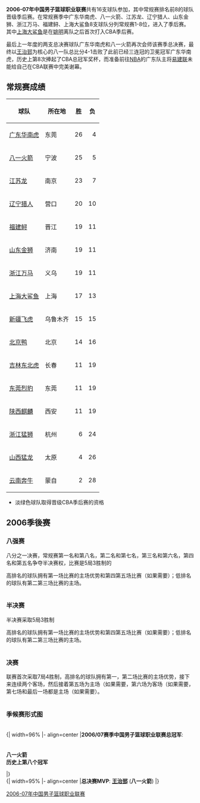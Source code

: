{{Infobox sports season
| title            =2006-07年中国男子篮球职业联赛
| league           =[[中国男子篮球职业联赛|CBA]]
| sport            =[[篮球|篮球]]
| logo             =<!-- 檔案不存在 CBA_logo.jpg ，可從英文維基百科取得 -->
| pixels           =130px
| caption          =CBA标志
| duration         =2006年10月7日—2007年3月28日
| no_of_teams      =16
| attendance       =
| TV               =[[中国中央电视台|CCTV]]、各地方电视台
| season           =常规赛
| season_champs    =[[广东华南虎篮球俱乐部|广东宏远]]
| MVP              =[[唐正东|唐正东]]
| MVP_link         =
| top_scorer       = 
| playoffs         =
| playoffs_link    =
| conf1            =
| conf1_link       =
| conf1_champ      =
| conf1_runner-up  =
| conf2            =
| conf2_link       =
| conf2_champ      =
| conf2_runner-up  =
| finals           =总决赛
| finals_link      =
| finals_champ     =[[八一火箭篮球俱乐部|八一双鹿]]
| finals_runner-up =[[广东华南虎篮球俱乐部|广东宏远]]
| finals_MVP       =[[王治郅|王治郅]]
| finals_MVP_link  =
| seasonslist      =中国男子篮球职业联赛
| seasonslistnames =CBA
| prevseason_link  =2005－06年中国男子篮球职业联赛
| prevseason_year  =2005-06
| nextseason_link  =2007-08年中国男子篮球职业联赛
| nextseason_year  =2007-08}}
'''2006-07年中国男子篮球职业联赛'''共有16支球队参加，其中常规赛排名前8的球队晋级季后赛。在常规赛季中广东华南虎、八一火箭、江苏龙、辽宁猎人、山东金狮、浙江万马、福建鲟、上海大鲨鱼8支球队分列常规赛1-8位，进入了季后赛。其中[[上海大鲨鱼篮球俱乐部|上海大鲨鱼]]是在[[姚明|姚明]]离队之后首次打入CBA季后赛。

最后上一年度的两支总决赛球队广东华南虎和八一火箭再次会师该赛季总决赛，最终以[[王治郅|王治郅]]为核心的八一队总比分4-1击败了此前已经三连冠的卫冕冠军广东华南虎，历史上第8次捧起了CBA总冠军奖杯，而准备前往[[NBA|NBA]]的广东队主将[[易建联|易建联]]未能给自己在CBA联赛中完美谢幕。

== 常规赛成绩 ==
{| border="0"
|-
! 球队
! 所在地
! align="center" | 胜
! align="center" | 负
|- align=left bgcolor=#a0ffa0
| [[广东华南虎篮球俱乐部|广东华南虎]]  
| 东莞
| align="right" | 26
| align="right" | 4
|- align=left bgcolor=#a0ffa0
| [[八一火箭篮球俱乐部|八一火箭]] 
| 宁波
| align="right" | 25
| align="right" | 5
|- align=left bgcolor=#a0ffa0
| [[江苏龙篮球俱乐部|江苏龙]] 
| 南京
| align="right" | 23
| align="right" | 7
|- align=left bgcolor=#a0ffa0
| [[辽宁猎人篮球俱乐部|辽宁猎人]] 
| 营口
| align="right" | 20
| align="right" | 10
|- align=left bgcolor=#a0ffa0
| [[福建鲟篮球俱乐部|福建鲟]] 
| 晋江
| align="right" | 19
| align="right" | 11
|- align=left bgcolor=#a0ffa0
| [[山东狮篮球俱乐部|山东金狮]]
| 济南 
| align="right" | 19
| align="right" | 11
|- align=left bgcolor=#a0ffa0
| [[浙江万马篮球俱乐部|浙江万马]] 
| 义乌
| align="right" | 19
| align="right" | 11
|- align=left bgcolor=#a0ffa0
| [[上海大鲨鱼篮球俱乐部|上海大鲨鱼]]
| 上海
| align="right" | 17
| align="right" | 13
|- 
| [[新疆飞虎篮球俱乐部|新疆飞虎]]
| 乌鲁木齐
| align="right" | 15
| align="right" | 15
|- 
| [[北京鸭篮球俱乐部|北京鸭]]
| 北京
| align="right" | 14
| align="right" | 16
|- 
| [[吉林东北虎篮球俱乐部|吉林东北虎]]
| 长春
| align="right" | 11
| align="right" | 19
|-
| [[东莞烈豹篮球俱乐部|东莞烈豹]]
| 东莞
| align="right" | 11
| align="right" | 19
|-
| [[陕西麒麟篮球俱乐部|陕西麒麟]]
| 西安
| align="right" | 11
| align="right" | 19
|-
| [[浙江猛狮篮球俱乐部|浙江猛狮]]
| 杭州
| align="right" | 6
| align="right" | 24
|-
| [[山西猛龙篮球俱乐部|山西猛龙]]
| 太原
| align="right" | 4
| align="right" | 26
|-
| [[云南奔牛篮球俱乐部|云南奔牛]]
| 蒙自
| align="right" | 2
| align="right" | 28
|}
*淡绿色球队取得晋级CBA季后赛的资格

== 2006季後赛 ==

=== 八强赛 ===
八分之一决赛，常规赛第一名和第八名，第二名和第七名，第三名和第六名，第四名和第五名争夺半决赛权，比赛是5局3胜制的

高排名的球队拥有第一场比赛的主场优势和第四第五场比赛（如果需要）；低排名的球队有第二第三场比赛的主场。

{|cellpadding=3 cellspacing=1 width=100% width=72% border=2 style="border-collapse:collapse"|
|- align=left

|- align=left bgcolor=#F5FAFF
! 交战球队 !! 总比分 !! 2月23日 !! 2月25日 !! 2月28日 !! 3月2日 !! 3月5日
|-
|'''广东华南虎''' vs 上海大鲨鱼 || 3:0 || 114-107 || 91-86 || 95-82 || — || —
|-
|'''江苏龙''' vs 山东金狮 || 3:1 || 128-116 || 90-102 || 118-105 || 121-100 || —
|-
|'''八一火箭''' vs 浙江万马 || 3:1 || 86-82 || 84-88 || 106-93 || 102-80 || —
|-
|'''辽宁猎人''' vs 福建鲟 || 3:2 || 89-81 || 88-110 || 88-96 || 98-91 || 102-88
|}

=== 半决赛 ===
半决赛采取5局3胜制  

高排名的球队拥有第一场比赛的主场优势和第四第五场比赛（如果需要）；低排名的球队有第二第三场比赛的主场。

{|cellpadding=3 cellspacing=1 width=100% width=72% border=2 style="border-collapse:collapse"|
|- align=left

|- align=left bgcolor=#F5FAFF
! 交战球队 !! 总比分 !! 3月7日 !! 3月9日 !! 3月11日 !! 3月13日 !! 3月15日
|-
| '''广东华南虎''' vs. 江苏龙|| 3-0 || 109-86 || 104-83 || 100-84 || — || —
|-
| '''八一火箭''' vs. 辽宁猎人 || 3-0 || 100-91 || 91-84 || 108-103 || — || —  
|} 

=== 决赛 ===
联赛首次采取7局4胜制，高排名的球队拥有第一，第二场比赛的主场优势，接下来连续两个客场，然后接着第五场为主场（如果需要，第六场为客场（如果需要，第七场和最后一场都是主场（如果需要）。

{|cellpadding=3 cellspacing=1 width=100% width=85% border=2 style="border-collapse:collapse"|
|- align=left

|- align=left bgcolor=#F5FAFF
! 交战球队 !! 总比分 !! 3月18日 !! 3月20日 !! 3月22日 !! 3月24日 !! 3月26日 !! 4月23日 !! 4月26日
|-
|广东华南虎 vs. '''八一火箭'''||1 - 4|| 89- 94||97 - 57|| 83- 88|| 100- 103|| 83- 88|| – || –
|}

=== 季候赛形式图 ===

{{Round8
<!--Date-Time|Team 1|Score 1|Team 2|Score 2 -->
<!--quarter finals  -->
|2007年2月23日-3月5日|'''广东华南虎'''|114 91 95|上海大鲨鱼| 107  86 82
|2007年2月23日-3月5日|'''江苏龙'''|128 90 118 121|山东金狮|116 102 105 100
|2007年2月23日-3月5日|'''八一火箭'''|86 84 106 102|浙江万马|82 88 93 88
|2007年2月23日-3月5日|'''辽宁猎人'''|89 88 96 98 102|福建鲟|81 110 88 91 88
<!--semi finals  -->
|2007年3月7日-3月15日|'''广东华南虎'''|109 104 100|江苏龙|86 83 84|2007年3月7日-3月15日|辽宁猎人|91 84 103|'''八一火箭'''|100 91 108
<!--final  -->
|2007年3月18日－3月28日:|广东华南虎|1 89 97 83 100 83|'''八一火箭'''|'''3''' 94 57 88 103 88
|}}

<br />
{| width=96%
|- align=center
|'''2006/07赛季中国男子篮球职业联赛总冠军''':<br /><br /><br />'''八一火箭'''<br/> '''历史上第八个冠军'''

|}
<br />
{| width=95%
|- align=center
|'''总决赛MVP''': '''[[王治郅|王治郅]]''' ('''八一火箭''')
|}

{{中国男子篮球职业联赛}}

[[Category:2006-07年中国男子篮球职业联赛|]]